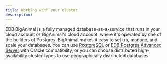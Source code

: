 ```yaml
---
title: Working with your cluster
description: 
---
```


EDB BigAnimal is a fully managed database-as-a-service that runs in your cloud account or BigAnimal's cloud account, where it's operated by one of the builders of Postgres. BigAnimal makes it easy to set up, manage, and scale your databases. You can use [PostgreSQL](https://www.enterprisedb.com/docs/supported-open-source/postgresql/) or [EDB Postgres Advanced Server](/epas/latest/) with Oracle compatibility, or you can choose distributed high-availability cluster types to use geographically distributed databases. 
